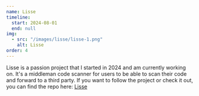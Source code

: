```yaml
---
name: Lisse
timeline:
  start: 2024-08-01
  end: null
img:
  - src: "/images/lisse/lisse-1.png"
    alt: Lisse
order: 4
---
```


Lisse is a passion project that I started in 2024 and am currently working on.
It's a middleman code scanner for users to be able to scan their code and forward to a third party.
If you want to follow the project or check it out, you can find the repo here: [Lisse](https://github.com/JoeriKaiser/lisse)